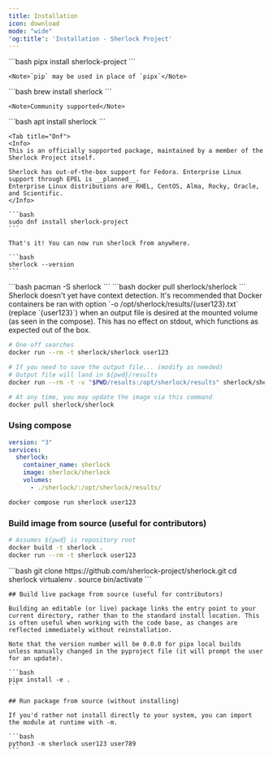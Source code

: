 ```yaml
---
title: Installation
icon: download
mode: "wide"
'og:title': 'Installation - Sherlock Project'
---
```


<Tabs>
  <Tab title="PyPi">
    ```bash
    pipx install sherlock-project
    ```

    <Note>`pip` may be used in place of `pipx`</Note>
    
  </Tab>
  <Tab title="Brew">
    ```bash
    brew install sherlock
    ```

    <Note>Community supported</Note>
  </Tab>

  <Tab title="Apt">
    ```bash
    apt install sherlock
    ```
  </Tab>

    <Tab title="Dnf">
    <Info>
    This is an officially supported package, maintained by a member of the Sherlock Project itself.

    Sherlock has out-of-the-box support for Fedora. Enterprise Linux support through EPEL is __planned__.
    Enterprise Linux distributions are RHEL, CentOS, Alma, Rocky, Oracle, and Scientific.
    </Info>

    ```bash
    sudo dnf install sherlock-project
    ```

    That's it! You can now run sherlock from anywhere.

    ```bash
    sherlock --version
    ```
  </Tab>

  <Tab title="BlackArch">
    ```bash
    pacman -S sherlock
    ```
  </Tab>

  <Tab title="Docker">
    ```bash
    docker pull sherlock/sherlock
    ```
<Note>Sherlock doesn't yet have context detection. It's recommended that Docker containers be ran with option `-o /opt/sherlock/results/{user123}.txt` (replace `{user123}`) when an output file is desired at the mounted volume (as seen in the compose). This has no effect on stdout, which functions as expected out of the box.</Note>

```bash
# One-off searches
docker run --rm -t sherlock/sherlock user123

# If you need to save the output file... (modify as needed)
# Output file will land in ${pwd}/results
docker run --rm -t -v "$PWD/results:/opt/sherlock/results" sherlock/sherlock -o /opt/sherlock/results/text.txt user123
```

```bash
# At any time, you may update the image via this command
docker pull sherlock/sherlock
```

### Using compose

```yml
version: "3"
services:
  sherlock:
    container_name: sherlock
    image: sherlock/sherlock
    volumes:
      - ./sherlock/:/opt/sherlock/results/
```

```bash
docker compose run sherlock user123
```

### Build image from source (useful for contributors)

```bash
# Assumes ${pwd} is repository root
docker build -t sherlock .
docker run --rm -t sherlock user123
```
  </Tab>
  <Tab title="GitHub">
    ```bash
    git clone https://github.com/sherlock-project/sherlock.git
    cd sherlock
    virtualenv .
    source bin/activate
    ```

    ## Build live package from source (useful for contributors)

    Building an editable (or live) package links the entry point to your current directory, rather than to the standard install location. This is often useful when working with the code base, as changes are reflected immediately without reinstallation.

    Note that the version number will be 0.0.0 for pipx local builds unless manually changed in the pyproject file (it will prompt the user for an update).

    ```bash
    pipx install -e .
    ```

    ## Run package from source (without installing)

    If you'd rather not install directly to your system, you can import the module at runtime with -m.

    ```bash
    python3 -m sherlock user123 user789
    ```

  </Tab>
</Tabs>